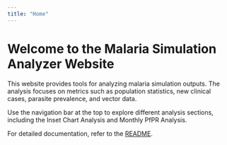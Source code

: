 ```yaml
---
title: "Home"
---
```


# Welcome to the Malaria Simulation Analyzer Website

This website provides tools for analyzing malaria simulation outputs. The analysis focuses on metrics such as population statistics, new clinical cases, parasite prevalence, and vector data.

Use the navigation bar at the top to explore different analysis sections, including the Inset Chart Analysis and Monthly PfPR Analysis.

For detailed documentation, refer to the [README](README.qmd).
